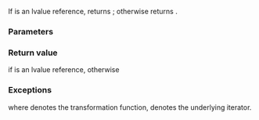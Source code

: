 {{title|iter_move{{small|(ranges::transform_view::''iterator'')}}}}
{{cpp/ranges/transform_view/navbar}}

{{ddcl|since=c++20|
friend constexpr decltype(auto) iter_move( const /*iterator*/&amp; i )
    noexcept(/* see below */);
}}

If {{c|*i}} is an lvalue reference, returns {{box|{{ltt std|cpp/utility/move}}{{c/core|(*i)}}}}; otherwise returns {{c|*i}}.

{{cpp/hidden friend|{{tt|transform_view::''iterator''&lt;Const&gt;}}}}

===Parameters===
{{par begin}}
{{par|i|{{rlp|/|iterator}}}}
{{par end}}

===Return value===
{{c|std::move(*i)}} if {{c|*i}} is an lvalue reference, otherwise {{c|*i}}

===Exceptions===
{{noexcept|noexcept(std::invoke(*i.parent_-&gt;fun_, *i.current_))}} where {{c|*i.parent_-&gt;fun_}} denotes the transformation function, {{c|i.current_}} denotes the underlying iterator.

{{langlinks|es|ja|zh}}